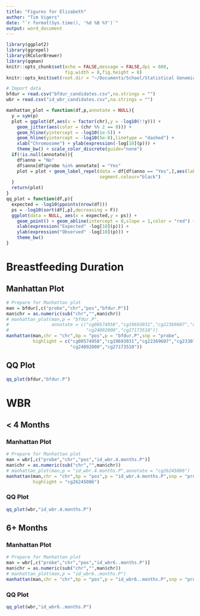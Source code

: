 ```yaml
---
title: "Figures for Elizabeth"
author: "Tim Vigers"
date: "`r format(Sys.time(), '%d %B %Y')`"
output: word_document
---
```


```r
library(ggplot2)
library(ggrepel)
library(RColorBrewer)
library(qqman)
knitr::opts_chunk$set(echo = FALSE,message = FALSE,dpi = 600,
                      fig.width = 8,fig.height = 8)
knitr::opts_knit$set(root.dir = "~/Documents/School/Statistical Genomics/EWAS/results/late_infancy")
```

```r
# Import data
bfdur = read.csv("bfdur_candidates.csv",na.strings = "")
wbr = read.csv("id_wbr_candidates.csv",na.strings = "")
```

```r
manhattan_plot = function(df,p,annotate = NULL){
  y = sym(p)
  plot = ggplot(df,aes(x = factor(chr),y = -log10(!!y))) + 
    geom_jitter(aes(color = (chr %% 2 == 0))) + 
    geom_hline(yintercept = -log10(1e-5)) +
    geom_hline(yintercept = -log10(5e-8),linetype = "dashed") + 
    xlab("Chromosome") + ylab(expression(-log[10](p))) +
    theme_bw() + scale_color_discrete(guide="none")
  if(!is.null(annotate)){
    df$anno = "No"
    df$anno[df$probe %in% annotate] = "Yes"
    plot = plot + geom_label_repel(data = df[df$anno == "Yes",],aes(label = probe),
                                   segment.colour="black")
  }
  return(plot)
}
qq_plot = function(df,p){
  expected = -log10(ppoints(nrow(df)))
  ps = -log10(sort(df[,p],decreasing = F))
  ggplot(data = NULL, aes(x = expected,y = ps)) + 
    geom_point() + geom_abline(intercept = 0,slope = 1,color = "red") +
    xlab(expression("Expected" -log[10](p))) +
    ylab(expression("Observed" -log[10](p))) +
    theme_bw()
}
```

# Breastfeeding Duration

## Manhattan Plot

```r
# Prepare for Manhattan plot
man = bfdur[,c("probe","chr","pos","bfdur.P")]
man$chr = as.numeric(sub("chr","",man$chr))
# manhattan_plot(man,p = "bfdur.P",
#                annotate = c("cg00574958","cg19693031","cg22369607","cg23307264",
#                             "cg24092000","cg27173510"))
manhattan(man,chr = "chr",bp = "pos",p = "bfdur.P",snp = "probe",
          highlight = c("cg00574958","cg19693031","cg22369607","cg23307264",
                        "cg24092000","cg27173510"))
```

## QQ Plot

```r
qq_plot(bfdur,"bfdur.P")
```

# WBR

## < 4 Months

### Manhattan Plot

```r
# Prepare for Manhattan plot
man = wbr[,c("probe","chr","pos","id_wbr.4.months.P")]
man$chr = as.numeric(sub("chr","",man$chr))
# manhattan_plot(man,p = "id_wbr.4.months.P",annotate = "cg26245086")
manhattan(man,chr = "chr",bp = "pos",p = "id_wbr.4.months.P",snp = "probe",
          highlight = "cg26245086")
```

### QQ Plot

```r
qq_plot(wbr,"id_wbr.4.months.P")
```

## 6+ Months

### Manhattan Plot

```r
# Prepare for Manhattan plot
man = wbr[,c("probe","chr","pos","id_wbr6..months.P")]
man$chr = as.numeric(sub("chr","",man$chr))
# manhattan_plot(man,p = "id_wbr6..months.P")
manhattan(man,chr = "chr",bp = "pos",p = "id_wbr6..months.P",snp = "probe")
```

### QQ Plot

```r
qq_plot(wbr,"id_wbr6..months.P")
```
